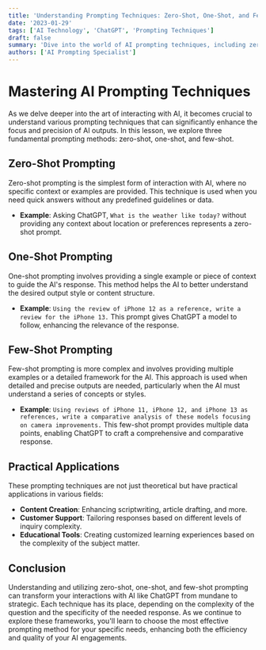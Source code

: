 ```yaml
---
title: 'Understanding Prompting Techniques: Zero-Shot, One-Shot, and Few-Shot'
date: '2023-01-29'
tags: ['AI Technology', 'ChatGPT', 'Prompting Techniques']
draft: false
summary: 'Dive into the world of AI prompting techniques, including zero-shot, one-shot, and few-shot prompting, to enhance the precision and focus of your interactions with ChatGPT.'
authors: ['AI Prompting Specialist']
---
```


# Mastering AI Prompting Techniques

As we delve deeper into the art of interacting with AI, it becomes crucial to understand various prompting techniques that can significantly enhance the focus and precision of AI outputs. In this lesson, we explore three fundamental prompting methods: zero-shot, one-shot, and few-shot.

## Zero-Shot Prompting

Zero-shot prompting is the simplest form of interaction with AI, where no specific context or examples are provided. This technique is used when you need quick answers without any predefined guidelines or data.

- **Example**: Asking ChatGPT, `What is the weather like today?` without providing any context about location or preferences represents a zero-shot prompt.

## One-Shot Prompting

One-shot prompting involves providing a single example or piece of context to guide the AI's response. This method helps the AI to better understand the desired output style or content structure.

- **Example**: `Using the review of iPhone 12 as a reference, write a review for the iPhone 13.` This prompt gives ChatGPT a model to follow, enhancing the relevance of the response.

## Few-Shot Prompting

Few-shot prompting is more complex and involves providing multiple examples or a detailed framework for the AI. This approach is used when detailed and precise outputs are needed, particularly when the AI must understand a series of concepts or styles.

- **Example**: `Using reviews of iPhone 11, iPhone 12, and iPhone 13 as references, write a comparative analysis of these models focusing on camera improvements.` This few-shot prompt provides multiple data points, enabling ChatGPT to craft a comprehensive and comparative response.

## Practical Applications

These prompting techniques are not just theoretical but have practical applications in various fields:

- **Content Creation**: Enhancing scriptwriting, article drafting, and more.
- **Customer Support**: Tailoring responses based on different levels of inquiry complexity.
- **Educational Tools**: Creating customized learning experiences based on the complexity of the subject matter.

## Conclusion

Understanding and utilizing zero-shot, one-shot, and few-shot prompting can transform your interactions with AI like ChatGPT from mundane to strategic. Each technique has its place, depending on the complexity of the question and the specificity of the needed response. As we continue to explore these frameworks, you'll learn to choose the most effective prompting method for your specific needs, enhancing both the efficiency and quality of your AI engagements.
